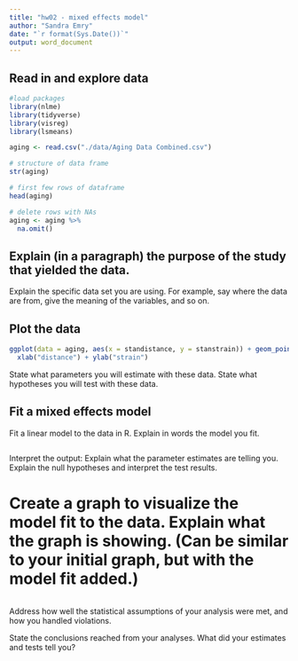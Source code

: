 ```yaml
---
title: "hw02 - mixed effects model"
author: "Sandra Emry"
date: "`r format(Sys.Date())`" 
output: word_document
---
```


## Read in and explore data

```r
#load packages
library(nlme)
library(tidyverse)
library(visreg)
library(lsmeans)

aging <- read.csv("./data/Aging Data Combined.csv")

# structure of data frame
str(aging)

# first few rows of dataframe
head(aging)

# delete rows with NAs
aging <- aging %>% 
  na.omit()

```

## Explain (in a paragraph) the purpose of the study that yielded the data.
Explain the specific data set you are using. For example, say where the data are from, give the meaning of the variables, and so on.

## Plot the data
```r
ggplot(data = aging, aes(x = standistance, y = stanstrain)) + geom_point(aes(color = Order)) + 
  xlab("distance") + ylab("strain")
```

State what parameters you will estimate with these data.
State what hypotheses you will test with these data.

## Fit a mixed effects model
Fit a linear model to the data in R. Explain in words the model you fit.

```r


```

Interpret the output: Explain what the parameter estimates are telling you. Explain the null hypotheses and interpret the test results.

# Create a graph to visualize the model fit to the data. Explain what the graph is showing. (Can be similar to your initial graph, but with the model fit added.)

```r

```

Address how well the statistical assumptions of your analysis were met, and how you handled violations.

State the conclusions reached from your analyses. What did your estimates and tests tell you?

